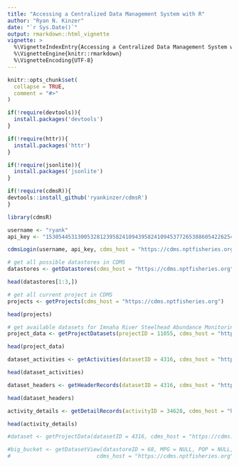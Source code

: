 ```yaml
---
title: "Accessing a Centralized Data Management System with R"
author: "Ryan N. Kinzer"
date: "`r Sys.Date()`"
output: rmarkdown::html_vignette
vignette: >
  %\VignetteIndexEntry{Accessing a Centralized Data Management System with R}
  %\VignetteEngine{knitr::rmarkdown}
  %\VignetteEncoding{UTF-8}
---
```


```r
knitr::opts_chunk$set(
  collapse = TRUE,
  comment = "#>"
)
```

```r
if(!require(devtools)){
  install.packages('devtools')
}

if(!require(httr)){
  install.packages('httr')
}

if(!require(jsonlite)){
  install.packages('jsonlite')
}
```


```r
if(!require(cdmsR)){
devtools::install_github('ryankinzer/cdmsR')
}

library(cdmsR)
```

```r
username <- "ryank"
api_key <- "153054453130053281239582410943958241094537726538860542262540750542640375910349488180619663"
```

```r
cdmsLogin(username, api_key, cdms_host = "https://cdms.nptfisheries.org")
```

```r
# get all possible datastores in CDMS
datastores <- getDatastores(cdms_host = "https://cdms.nptfisheries.org")

head(datastores[1:3,])
```

```r
# get all current project in CDMS
projects <- getProjects(cdms_host = "https://cdms.nptfisheries.org")

head(projects)
```

```r
# get available datasets for Imnaha River Steelhead Abundance Monitoring
project_data <- getProjectDatasets(projectID = 11055, cdms_host = "https://cdms.nptfisheries.org")

head(project_data)
```

```r
dataset_activities <- getActivities(datasetID = 4316, cdms_host = "https://cdms.nptfisheries.org")

head(dataset_activities)
```

```r
dataset_headers <- getHeaderRecords(datasetID = 4316, cdms_host = "https://cdms.nptfisheries.org")

head(dataset_headers)
```

```r
activity_details <- getDetailRecords(activityID = 34628, cdms_host = "https://cdms.nptfisheries.org")

head(activity_details)
```

```r
#dataset <- getProjectData(datasetID = 4316, cdms_host = "https://cdms.nptfisheries.org")
```


```r
#big_bucket <- getDatasetView(datastoreID = 68, MPG = NULL, POP = NULL, StreamName = NULL, SurveyYear = NULL,
#                           cdms_host = "https://cdms.nptfisheries.org")
```
